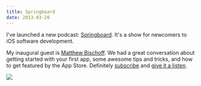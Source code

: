 ```yaml
---
title: Springboard
date: 2013-03-28
---
```



I've launched a new podcast: [Springboard](http://springboardshow.com). It's a show for newcomers to iOS software development.

My inaugural guest is [Matthew Bischoff](http://twitter.com/mb). We had a great conversation about getting started with your first app, some awesome tips and tricks, and how to get featured by the App Store. Definitely [subscribe](http://springboardshow.com/?format=rss) and [give it a listen](http://springboardshow.com/episodes/1).

 ![](F847B3DBB6ED4A29AE133D64C418300E.jpg)
  